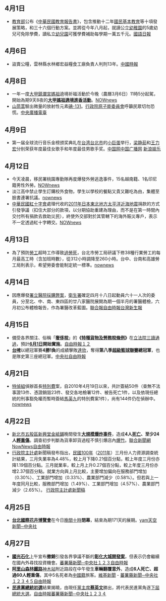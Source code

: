 {{vfd|[[Wikipedia:頁面存廢討論/記錄/2022/06/17#2022年6月臺灣|比較標準]]提刪|date=2022/06/18}}
<noinclude>{{MonthInTaiwan|2011|4}}</noinclude>
==4月1日==
*[[中華民國教育部|教育部]]公布《[[中華民國教育報告書|中華民國教育報告書]]》，包含推動十二年[[國民基本教育|國民基本教育]]等十項發展策略，和三十六個行動方案。並將從今年八月起，就讀公立[[幼稚園|幼稚園]]的5歲幼兒可免除學費，讀私立[[幼兒園|幼兒園]]可獲學費補助每學期一萬五千元。[http://www.mdnkids.com/info/news/content.asp?Serial_NO=71989 國語日報]{{Wayback|url=http://www.mdnkids.com/info/news/content.asp?Serial_NO=71989 |date=20111208123441 }}

==4月6日==
*盜賣公糧，雲林縣水林鄉宏益糧食工廠負責人判刑13年。[http://n.yam.com/chinatimes/society/201104/20110406351901.html 中國時報]{{Wayback|url=http://n.yam.com/chinatimes/society/201104/20110406351901.html |date=20190822071715 }}

==4月8日==
*一年一度[[大甲鎮瀾宮|大甲鎮瀾宮]][[媽祖|媽祖]]遶境祈福活動於今晚（農曆3月6日）11時5分起駕，開始為期9天8夜的'''[[大甲媽祖遶境進香活動|大甲媽祖遶境進香活動]]'''。[http://www.nownews.com/2011/04/08/11464-2703252.htm NOWnews]
*[[山茼蒿|山茼蒿]]驗出微量的放射性元素[[碘-131|碘-131]]。[[行政院原子能委員會|行政院原子能委員會]]呼籲民眾切勿恐慌。[https://archive.is/20121222025538/http://news.rti.org.tw/index_newsContent.aspx?nid=290440 中央廣播電臺]

==4月9日==
*第一届全球流行音乐金榜颁奖典礼在[[台湾|台湾]][[台北市|台北市]]的[[臺北小巨蛋|小巨蛋]]举行，[[梁静茹|梁静茹]]和[[王力宏|王力宏]]分别荣获年度最佳女歌手和年度最佳男歌手奖。[http://www.china.com.cn/news/ent/2011-04/10/content_22323795_3.htm 中国网]{{Wayback|url=http://www.china.com.cn/news/ent/2011-04/10/content_22323795_3.htm |date=20180930232111 }}[http://www.cnr.cn/newscenter/xwtz/201104/t20110410_507878081.html 中国广播网]{{Wayback|url=http://www.cnr.cn/newscenter/xwtz/201104/t20110410_507878081.html |date=20110516072256 }} [http://ent.sina.com.cn/y/2011-04-10/00133276837.shtml  新浪娱乐]{{Wayback|url=http://ent.sina.com.cn/y/2011-04-10/00133276837.shtml |date=20190828014758 }}

==4月12日==
*今天凌晨，移民署桃園專勤隊再度爆發外勞逃逸事件，15名越南籍、1名印尼籍男性外勞。[http://www.nownews.com/2011/04/12/91-2704115.htm NOWnews]{{Wayback|url=http://www.nownews.com/2011/04/12/91-2704115.htm |date=20110413212804 }}
*淡江高中禁止學生訂購校外食物，學生以學校的餐點又貴又難吃為由，集體至臉書連署抗議。[http://www.nownews.com/2011/04/12/91-2704108.htm nownews]{{Wayback|url=http://www.nownews.com/2011/04/12/91-2704108.htm |date=20110413221446 }}
*[[中華民國紅十字會|中華民國紅十字會]]處理代收的[[2011年日本東北地方太平洋近海地震|2011年日本東北地方太平洋近海地震]]捐款的方式引發爭議（扣住大部分的款項，以分期協助重建為理由，而不是在第一時間內交付所有捐款去救助災民），終使外交部對於其管轄下的海外賑災專戶，表示不一定透過紅十字轉交。[http://www.nownews.com/2011/04/13/11490-2704389.htm NOWnews]{{Wayback|url=http://www.nownews.com/2011/04/13/11490-2704389.htm |date=20110416225449 }}

==4月13日==
*為了預防[[勞工|勞工]]超時工作導致[[過勞死|過勞死]]，台北市勞工局研議下修38種行業勞工的每月最高工時（含加班時數），從312小時調降至260小時。台中、台南和高雄勞工局則表示，希望勞委會能制定統一標準。[http://www.nownews.com/2011/04/13/327-2704296.htm nownews]

==4月14日==
*因應爆發[[署立醫院採購弊案|署立醫院採購弊案]]，[[行政院衛生署|衛生署]]確定四月十八日起動員六十一人次的委員，分至北、中、南、東四區的廿八家醫院展開為期一個半月的署醫體檢，六月初公布體檢報告，作為署醫改革藍圖。[https://web.archive.org/web/20110417085728/http://udn.com/NEWS/NATIONAL/NATS1/6272520.shtml 聯合報][https://web.archive.org/web/20110418075249/http://www.libertytimes.com.tw/2011/new/apr/14/today-life13.htm 自由時報][http://61.222.185.194/?FID=10&CID=141285 台灣新生報]{{Webarchive|url=https://archive.is/20121129145703/http://61.222.185.194/?FID=10&CID=141285 |date=2012-11-29 }}

==4月15日==
*備受各界關注、俗稱「'''[[奢侈稅|奢侈稅]]'''」的'''《[[:s:特種貨物及勞務稅條例|特種貨物及勞務稅條例]]》'''在[[立法院|立法院]][[三讀|三讀通過]]，預計'''[[6月1日|6月1日]]開始實施'''。[https://web.archive.org/web/20110419202121/http://www.libertytimes.com.tw/2011/new/apr/16/today-fo5.htm 自由時報１][https://web.archive.org/web/20110420021911/http://www.libertytimes.com.tw/2011/new/apr/16/today-fo5-2.htm ２]
*'''[[台灣啤酒籃球隊|台啤]]'''以總冠軍賽'''4勝1負'''的成績擊敗[[達欣工程籃球隊|達欣]]，奪得'''第八季[[超級籃球聯賽|超級籃球聯賽]]總冠軍'''，也是隊史第三座總冠軍。[https://web.archive.org/web/20111208123223/http://www2.cna.com.tw/ShowNews/WebNews_Detail.aspx?Type=FirstNews&ID=201104150067 中央社][https://web.archive.org/web/20110420021942/http://www.libertytimes.com.tw/2011/new/apr/16/today-t3.htm 自由時報]

==4月21日==
*[[特偵組|特偵組]]偵辦首長[[特別費|特別費]]案，自2010年4月19日以來，共計簽結50件（查無不法事證13件、憑證銷毀23件、發交各地檢署12件、被告死亡1件，以及依現任總統的刑事豁免權而暫時簽結[[馬英九|馬英九]]的特別費案1件），尚有144件仍在偵辦中。[http://www.nownews.com/2011/04/21/91-2706659.htm nownews]

==4月22日==
* [[新北市|新北市]][[五股區|五股區]][[新興堂金紙鋪|新興堂金紙鋪]]晚間發生'''[[新興堂金紙鋪爆炸事件|大規模爆炸事件]]'''，造成'''4人[[死亡|死亡]]、至少24人[[創傷|輕重傷]]'''。調查初步判斷為貨車卸貨過程不慎引爆店內[[爆竹|爆竹]]。[https://web.archive.org/web/20110425230707/http://udn.com/NEWS/NATIONAL/BREAKINGNEWS1/6291600.shtml 聯合新聞網][http://www.nownews.com/2011/04/23/91-2707148.htm NowNews][https://web.archive.org/web/20110425224520/http://www.libertytimes.com.tw/2011/new/apr/23/today-t1.htm 自由時報]
* [[行政院|行政院]][[主計處|主計處]]新聞稿發布指出，[[民國100年|民國100年]]（[[2011年|2011年]]）三月份人力資源調查統計結果，三月失業率為4.48%，較上月下降0.21個百分點，較上年度三月份亦降1.19個百分點。三月就業率，較上月上升0.27個百分點，較上年度三月份亦增2.37個百分點。就業方向與上月比較，主要增加偏向在服務部門增加（0.30%）、工業部門增加（0.33%）、農業部門減少（0.58%）。但若與上一年度同月比較，服務部門增加（1.49%）、工業部門增加（4.57%）、農業部門減少（2.65%）。  [http://www.dgbas.gov.tw/public/Attachment/142214213871.pdf 行政院主計處新聞稿]{{Wayback|url=http://www.dgbas.gov.tw/public/Attachment/142214213871.pdf |date=20180928174030 }}

==4月25日==
* '''[[2010年臺北國際花卉博覽會|台北國際花卉博覽會]]'''在今日[[國家標準時間|晚間十時]]'''閉幕'''，結束為期171天的展期。[http://n.yam.com/cna/life/201104/20110425147651.html yam天空新聞─中央社]{{Wayback|url=http://n.yam.com/cna/life/201104/20110425147651.html |date=20190822071717 }}

==4月27日==
* '''[[國光石化科技|國光石化]]'''上午宣布'''撤銷'''引發各界爭議不斷的'''[[彰化縣|彰化]][[大城鄉|大城]][[國光石化開發案|開發案]]'''，但表示仍會繼續在國內外尋找投資機會。[http://n.yam.com/cna/fn/201104/20110427217595.html 蕃薯藤新聞─中央社１]{{Wayback|url=http://n.yam.com/cna/fn/201104/20110427217595.html |date=20190822071719 }}[http://n.yam.com/cna/fn/201104/20110427217699.html ２]{{Wayback|url=http://n.yam.com/cna/fn/201104/20110427217699.html |date=20190822071718 }}[http://n.yam.com/cna/fn/201104/20110427217978.html ３]{{Wayback|url=http://n.yam.com/cna/fn/201104/20110427217978.html |date=20110428194912 }}[https://web.archive.org/web/20110502051536/http://www.libertytimes.com.tw/2011/new/apr/28/today-e2.htm 自由時報]
* '''[[阿里山森林鐵路|阿里山森林鐵路]]'''[[神木車站|神木站]]附近路段在中午發生'''車輛翻覆意外'''，造成'''6人死亡、超過60人輕重傷'''，其中5名死者為[[中華人民共和國國籍|中國籍]]旅客。[[n:阿里山森林鐵路列車遭樹擊翻覆|維基新聞]] - [http://n.yam.com/cna/society/201104/20110427222275.html 蕃薯藤新聞─中央社１]{{Wayback|url=http://n.yam.com/cna/society/201104/20110427222275.html |date=20190822071718 }}[http://n.yam.com/cna/society/201104/20110427222270.html ２]{{Wayback|url=http://n.yam.com/cna/society/201104/20110427222270.html |date=20190822071718 }}[http://n.yam.com/cna/society/201104/20110427226365.html ３]{{Wayback|url=http://n.yam.com/cna/society/201104/20110427226365.html |date=20190822071719 }}[http://n.yam.com/cna/society/201104/20110427226360.html ４]{{Wayback|url=http://n.yam.com/cna/society/201104/20110427226360.html |date=20190822071719 }}[http://n.yam.com/cna/society/201104/20110427226571.html ５]{{Wayback|url=http://n.yam.com/cna/society/201104/20110427226571.html |date=20190822071719 }}[https://web.archive.org/web/20110430223517/http://www.libertytimes.com.tw/2011/new/apr/28/today-t2.htm 自由時報]
* '''[[民主進步黨|民進黨]][[中華民國總統|總統]][[初選|初選]]'''結果揭曉，由現任[[民主進步黨主席|黨主席]]'''[[蔡英文|蔡英文]]'''勝出，將代表民進黨角逐[[2012年中華民國總統選舉|下屆總統大選]]。[https://web.archive.org/web/20110430215327/http://www.libertytimes.com.tw/2011/new/apr/28/today-t1.htm 自由時報][http://n.yam.com/cna/politics/201104/20110427217722.html 蕃薯藤新聞─中央社１]{{Wayback|url=http://n.yam.com/cna/politics/201104/20110427217722.html |date=20190822071720 }}[http://n.yam.com/cna/politics/201104/20110427217737.html ２]{{Wayback|url=http://n.yam.com/cna/politics/201104/20110427217737.html |date=20110428195743 }}[http://n.yam.com/cna/politics/201104/20110427217768.html ３]{{Wayback|url=http://n.yam.com/cna/politics/201104/20110427217768.html |date=20110428195759 }}[http://n.yam.com/cna/politics/201104/20110427222038.html ４]{{Wayback|url=http://n.yam.com/cna/politics/201104/20110427222038.html |date=20190822071720 }}

<noinclude>
{{Portal:台灣新聞動態/Footer}}
</noinclude>
